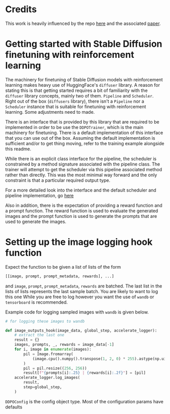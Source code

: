 # Credits

This work is heavily influenced by the repo [here](https://github.com/kvablack/ddpo-pytorch) and the associated [paper](https://arxiv.org/abs/2305.13301).

# Getting started with Stable Diffusion finetuning with reinforcement learning

The machinery for finetuning of Stable Diffusion models with reinforcement learning makes heavy use of HuggingFace's `diffuser`
library. A reason for  stating this is that getting started requires a bit of familiarity with the `diffuser` library concepts, mainly two of them.
`Pipeline` and `Scheduler`. 
Right out of the box (`diffusers` library), there isn't a `Pipeline` nor a `Scheduler` instance that is suitable for finetuning with reinforcement learning. Some adjustments need to made. 

There is an interface that is provided by this library that are required to be implemented in order to be use the `DDPOTrainer`, which is the main machinery for finetuning. 
There is a default implementation of this interface that you can use out of the box. Assuming the default implementation is sufficient and/or to get thing moving, refer to the training example alongside this readme. 

While there is an explicit class interface for the pipeline, the scheduler is constrained by a method signature associated with the pipeline class. The trainer will attempt to get the scheduler
via this pipeline associated method rather than directly. This was the most minimal way forward and the only constraint is that a particular required output type.

For a more detailed look into the interface and the default scheduler and pipeline implementation, go [here](https://github.com/lvwerra/trl/models/modelling_sd_base.py)

Also in addition, there is the expectation of providing a reward function and a prompt function. The reward function is used to evaluate the generated images  and the prompt function is used to generate the prompts that are used to generate the images.

# Setting up the image logging hook function

Expect the function to be given a list of lists of the form
```python
[[image, prompt, prompt_metadata, rewards], ...]

```
and `image`, `prompt`, `prompt_metadata`, `rewards` are batched.
The last list in the lists of lists represents the last sample batch. You are likely to want to log this one
While you are free to log however you want the use of `wandb` or `tensorboard` is recommended.

Example code for logging sampled images with `wandb` is given below.

```python
# for logging these images to wandb

def image_outputs_hook(image_data, global_step, accelerate_logger):
    # extract the last one
    result = {}
    images, prompts, _, rewards = image_data[-1]
    for i, image in enumerate(images):
        pil = Image.fromarray(
            (image.cpu().numpy().transpose(1, 2, 0) * 255).astype(np.uint8)
        )
        pil = pil.resize((256, 256))
        result[f"{prompts[i]:.25} | {rewards[i]:.2f}"] = [pil]
    accelerate_logger.log_images(
        result,
        step=global_step,
    )

```

`DDPOConfig` is the config object type. Most of the configuration params have defaults 